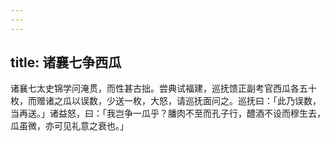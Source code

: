 ```yaml
---
---
---
```

title: 诸襄七争西瓜
---



诸襄七太史锦学问淹贯，而性甚古拙。尝典试福建，巡抚馈正副考官西瓜各五十枚，而赠诸之瓜以误数，少送一枚，大怒，请巡抚面问之。巡抚曰：「此乃误数，当再送。」诸益怒，曰：「我岂争一瓜乎？膰肉不至而孔子行，醴酒不设而穆生去，瓜虽微，亦可见礼意之衰也。」